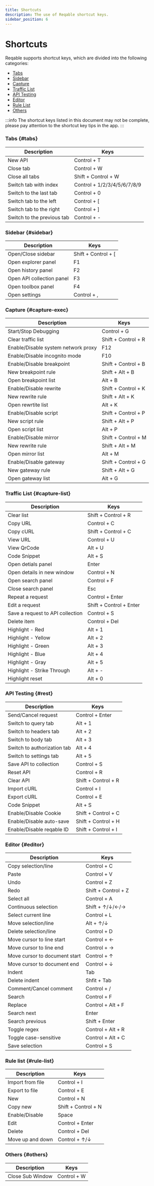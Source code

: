 ```yaml
---
title: Shortcuts
description: The use of Reqable shortcut keys.
sidebar_position: 6
---
```



# Shortcuts

Reqable supports shortcut keys, which are divided into the following categories:
- [Tabs](#tabs)
- [Sidebar](#sidebar)
- [Capture](#capture-exec)
- [Traffic List](#capture-list)
- [API Testing](#rest)
- [Editor](#editor)
- [Rule List](#rule-list)
- [Others](#other)

:::info
The shortcut keys listed in this document may not be complete, please pay attention to the shortcut key tips in the app.
:::

### Tabs {#tabs}
| Description | Keys |
| ---- | ---- |
| New API         | <Shortcut>Control + T</Shortcut> |
| Close tab      | <Shortcut>Control + W</Shortcut> |
| Close all tabs      | <Shortcut>Shift + Control + W</Shortcut> |
| Switch tab with index   | <Shortcut>Control + 1/2/3/4/5/6/7/8/9</Shortcut> |
| Switch to the last tab    | <Shortcut>Control + 0</Shortcut> |
| Switch tab to the left    | <Shortcut>Control + [</Shortcut> |
| Switch tab to the right    | <Shortcut>Control + ]</Shortcut> |
| Switch to the previous tab    | <Shortcut>Control + -</Shortcut> |

### Sidebar {#sidebar}
| Description | Keys |
| ---- | ---- |
| Open/Close sidebar   | <Shortcut>Shift + Control + [</Shortcut> |
| Open explorer panel        | <Shortcut>F1</Shortcut> |
| Open history panel         | <Shortcut>F2</Shortcut> |
| Open API collection panel         | <Shortcut>F3</Shortcut> |
| Open toolbox panel        | <Shortcut>F4</Shortcut> |
| Open settings         | <Shortcut>Control + ,</Shortcut> |

### Capture {#capture-exec}
| Description | Keys |
| ---- | ---- |
| Start/Stop Debugging   | <Shortcut>Control + G</Shortcut> |
| Clear traffic list    | <Shortcut>Shift + Control + R</Shortcut> |
| Enable/Disable system network proxy    | <Shortcut>F12</Shortcut> |
| Enable/Disable incognito mode    | <Shortcut>F10</Shortcut> |
| Enable/Disable breakpoint    | <Shortcut>Shift + Control + B</Shortcut> |
| New breakpoint rule   | <Shortcut>Shift + Alt + B</Shortcut> |
| Open breakpoint list    | <Shortcut>Alt + B</Shortcut> |
| Enable/Disable rewrite    | <Shortcut>Shift + Control + K</Shortcut> |
| New rewrite rule    | <Shortcut>Shift + Alt + K</Shortcut> |
| Open rewrtite list    | <Shortcut>Alt + K</Shortcut> |
| Enable/Disable script    | <Shortcut>Shift + Control + P</Shortcut> |
| New script rule    | <Shortcut>Shift + Alt + P</Shortcut> |
| Open script list    | <Shortcut>Alt + P</Shortcut> |
| Enable/Disable mirror    | <Shortcut>Shift + Control + M</Shortcut> |
| New rewrite rule    | <Shortcut>Shift + Alt + M</Shortcut> |
| Open mirror list    | <Shortcut>Alt + M</Shortcut> |
| Enable/Disable gateway    | <Shortcut>Shift + Control + G</Shortcut> |
| New gateway rule    | <Shortcut>Shift + Alt + G</Shortcut> |
| Open gateway list    | <Shortcut>Alt + G</Shortcut> |

### Traffic List {#capture-list}
| Description | Keys |
| ---- | ---- |
| Clear list    | <Shortcut>Shift + Control + R</Shortcut> |
| Copy URL    | <Shortcut>Control + C</Shortcut> |
| Copy cURL    | <Shortcut>Shift + Control + C</Shortcut> |
| View URL    | <Shortcut>Control + U</Shortcut> |
| View QrCode    | <Shortcut>Alt + U</Shortcut> |
| Code Snippet  | <Shortcut>Alt + S</Shortcut> |
| Open detials panel   | <Shortcut>Enter</Shortcut> |
| Open details in new window  | <Shortcut>Control + N</Shortcut> |
| Open search panel   | <Shortcut>Control + F</Shortcut> |
| Close search panel  | <Shortcut>Esc</Shortcut> |
| Repeat a request    | <Shortcut>Control + Enter</Shortcut> |
| Edit a request    | <Shortcut>Shift + Control + Enter</Shortcut> |
| Save a request to API collection    | <Shortcut>Control + S</Shortcut> |
| Delete item    | <Shortcut>Control + Del</Shortcut> |
| Highlight - Red    | <Shortcut>Alt + 1</Shortcut> |
| Highlight - Yellow    | <Shortcut>Alt + 2</Shortcut> |
| Highlight - Green    | <Shortcut>Alt + 3</Shortcut> |
| Highlight - Blue    | <Shortcut>Alt + 4</Shortcut> |
| Highlight - Gray    | <Shortcut>Alt + 5</Shortcut> |
| Highlight - Strike Through    | <Shortcut>Alt + -</Shortcut> |
| Highlight reset    | <Shortcut>Alt + 0</Shortcut> |

### API Testing {#rest}
| Description | Keys |
| ---- | ---- |
| Send/Cancel request  | <Shortcut>Control + Enter</Shortcut> |
| Switch to query tab   | <Shortcut>Alt + 1</Shortcut> |
| Switch to headers tab   | <Shortcut>Alt + 2</Shortcut> |
| Switch to body tab   | <Shortcut>Alt + 3</Shortcut> |
| Switch to authorization tab   | <Shortcut>Alt + 4</Shortcut> |
| Switch to settings tab   | <Shortcut>Alt + 5</Shortcut> |
| Save API to collection  | <Shortcut>Control + S</Shortcut> |
| Reset API  | <Shortcut>Control + R</Shortcut> |
| Clear API  | <Shortcut>Shift + Control + R</Shortcut> |
| Import cURL  | <Shortcut>Control + I</Shortcut> |
| Export cURL  | <Shortcut>Control + E</Shortcut> |
| Code Snippet  | <Shortcut>Alt + S</Shortcut> |
| Enable/Disable Cookie  | <Shortcut>Shift + Control + C</Shortcut> |
| Enable/Disable auto-save  | <Shortcut>Shift + Control + H</Shortcut> |
| Enable/Disable reqable ID  | <Shortcut>Shift + Control + I</Shortcut> |

### Editor {#editor}
| Description | Keys |
| ---- | ---- |
| Copy selection/line  | <Shortcut>Control + C</Shortcut> |
| Paste  | <Shortcut>Control + V</Shortcut> |
| Undo  | <Shortcut>Control + Z</Shortcut> |
| Redo  | <Shortcut>Shift + Control + Z</Shortcut> |
| Select all  | <Shortcut>Control + A</Shortcut> |
| Continuous selection  | <Shortcut>Shift + ↑/↓/←/→</Shortcut> |
| Select current line  | <Shortcut>Control + L</Shortcut> |
| Move selection/line  | <Shortcut>Alt + ↑/↓</Shortcut> |
| Delete selection/line  | <Shortcut>Control + D</Shortcut> |
| Move cursor to line start  | <Shortcut>Control + ←</Shortcut> |
| Move cursor to line end  | <Shortcut>Control + →</Shortcut> |
| Move cursor to document start  | <Shortcut>Control + ↑</Shortcut> |
| Move cursor to document end  | <Shortcut>Control + ↓</Shortcut> |
| Indent  | <Shortcut>Tab</Shortcut> |
| Delete indent  | <Shortcut>Shfit + Tab</Shortcut> |
| Comment/Cancel comment  | <Shortcut>Control + /</Shortcut> |
| Search | <Shortcut>Control + F</Shortcut> |
| Replace | <Shortcut>Control + Alt + F</Shortcut> |
| Search next | <Shortcut>Enter</Shortcut> |
| Search previous | <Shortcut>Shift + Enter</Shortcut> |
| Toggle regex | <Shortcut>Control + Alt + R</Shortcut> |
| Toggle case-sensitive | <Shortcut>Control + Alt + C</Shortcut> |
| Save selection | <Shortcut>Control + S</Shortcut> |

### Rule list {#rule-list}

| Description | Keys |
| ---- | ---- |
| Import from file  | <Shortcut>Control + I</Shortcut> |
| Export to file  | <Shortcut>Control + E</Shortcut> |
| New  | <Shortcut>Control + N</Shortcut> |
| Copy new  | <Shortcut>Shift + Control + N</Shortcut> |
| Enable/Disable  | <Shortcut>Space</Shortcut> |
| Edit  | <Shortcut>Control + Enter</Shortcut> |
| Delete  | <Shortcut>Control + Del</Shortcut> |
| Move up and down  | <Shortcut>Control + ↑/↓</Shortcut> |

### Others {#others}

| Description | Keys |
| ---- | ---- |
| Close Sub Window  | <Shortcut>Control + W</Shortcut> |